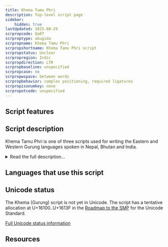 ```yaml
---
title: Khema Tamu Phri
description: Top-level script page
sidebar:
    hidden: true
lastUpdated: 2025-08-29
scrpropcode: Qa07
scrproptype: abugida
scrpropname: Khema Tamu Phri
scrpropshortname: Khema Tamu Phri script
scrpropstatus: Unclear
scrpropregion: Indic
scrpropdirection: LTR
scrpropbaseline: unspecified
scrpropcase: no
scrpropwspace: between words
scrpropbehavior: complex positioning, required ligatures
scrpropisonumkey: none
scrpropotcode: unspecified
---
```



## Script features

<ScriptInfo />

## Script description

Khema Tamu Phri is one of three scripts used for writing the Eastern and Western Gurung languages spoken in Nepal, Bhutan and India.

<details>
<summary>Read the full description...</summary>These languages are often known collectively as “Gurung”, although they are not mutually intelligible. Usually, Gurung is written in the [Devanagari](/scrlang/scripts/deva) script; however, in recent times, some Gurung-speaking groups have promoted the use of two other scripts, Khema Tamu Phri and [Gurung Khe Phri](/scrlang/scripts/Qa04).

Khema Tamu Phri is an abugida. There are twenty-nine consonant letters, each representing a syllable containing a consonant and the vowel /a/. This vowel can be changed by adding one of seven vowel signs to the consonant letter, or silenced by adding a _virama_ character. Vowels which do not follow a consonant, for example those at the start of a word, are written with one of eight independent vowel letters.

Some of the letter shapes are closely modeled on their Devanagari or Tibetan equivalents.

It is not known how widely this script is used, and it seems to be a topic of controversy with supporters and opponents among Gurung speakers.

_This script is not currently recognized by [ISO 15924](http://www.unicode.org/iso15924/), but is included in ScriptSource for research purposes. If you have any information on this script, please add the information to the site. Your contributions can be a great help in refining and expanding the ISO 15924 standard._
</details>

## Languages that use this script

<WsList script='Qa07' wsMax='5' />

## Unicode status

The Khema (Gurung) script is not yet in Unicode. The script has a tentative allocation at U+16100..U+1613F in the [Roadmap to the SMP](http://www.unicode.org/roadmaps/smp/) for the Unicode Standard.


[Full Unicode status information](/scrlang/unicode/qa07-unicode)

## Resources

<ScriptResources detailSummary='seemore' />

